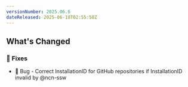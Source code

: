 ```yaml
---
versionNumber: 2025.06.6
dateReleased: 2025-06-18T02:55:58Z
---
```


## What's Changed
### 🔧 Fixes
* 🐛 Bug - Correct InstallationID for GitHub repositories if InstallationID invalid by @ncn-ssw
